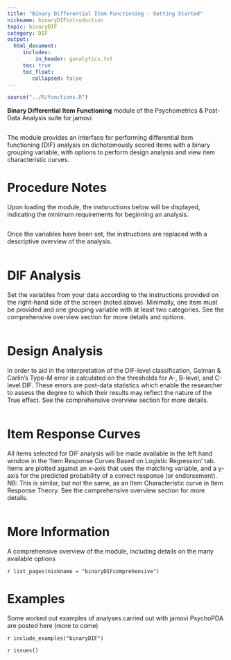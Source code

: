 ```yaml
---
title: "Binary Differential Item Functioning - Getting Started"
nickname: binaryDIFintroduction
topic: binaryDIF
category: DIF
output: 
  html_document:
     includes:
         in_header: ganalytics.txt
     toc: true
     toc_float:
        collapsed: false
---
```


```r
source("../R/functions.R")
```

**Binary Differential Item Functioning** module of the Psychometrics & Post-Data Analysis suite for jamovi

<img src="DIF/main.png  " class="img-responsive" alt="">

The module provides an interface for performing differential item functioning (DIF) analysis on dichotomously scored items with a binary grouping variable, with options to perform design analysis and view item characteristic curves.

# Procedure Notes

Upon loading the module, the instsructions below will be displayed, indicating the minimum requirements for beginning an analysis.

<img src="DIF/instructions.png  " class="img-responsive" alt="">

Once the variables have been set, the instructions are replaced with a descriptive overview of the analysis.

<img src="DIF/procedureNotes.png  " class="img-responsive" alt="">


# DIF Analysis

Set the variables from your data according to the instructions provided on the right-hand side of the screen (noted above). Minimally, one item must be provided and one grouping variable with at least two categories. See the comprehensive overview section for more details and options.

<img src="DIF/analysisVariables.png  " class="img-responsive" alt="">

# Design Analysis

In order to aid in the interpretation of the DIF-level classification, Gelman & Carlin’s Type-M error is calculated on the thresholds for A-, B-level, and C-level DIF. These errors are post-data statistics which enable the researcher to assess the degree to which their results may reflect the nature of the True effect. See the comprehensive overview section for more details.

<img src="DIF/designAnalysis.png  " class="img-responsive" alt="">

# Item Response Curves

All items selected for DIF analysis will be made available in the left hand window in the 'Item Response Curves Based on Logistic Regression' tab. Items are plotted against an x-axis that uses the matching variable, and a y-axis for the predicted probability of a correct response (or endorsement). NB: This is similar, but not the same, as an Item Characteristic curve in Item Response Theory. See the comprehensive overview section for more details.

<img src="DIF/ICC.png  " class="img-responsive" alt="">

# More Information

A comprehensive overview of the module, including details on the many available options

`r list_pages(nickname = "binaryDIFcomprehensive")`

# Examples

Some worked out examples of analyses carried out with jamovi PsychoPDA are posted here (more to come)

`r include_examples("binaryDIF")`

`r issues()`